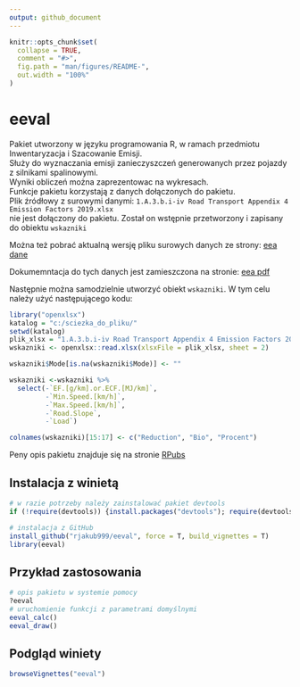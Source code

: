 ```yaml
---
output: github_document
---
```


<!-- README.md is generated from README.Rmd. Please edit that file -->

```r
knitr::opts_chunk$set(
  collapse = TRUE,
  comment = "#>",
  fig.path = "man/figures/README-",
  out.width = "100%"
)
```

# eeval

Pakiet utworzony w języku programowania R, w ramach przedmiotu Inwentaryzacja i Szacowanie Emisji.  
Służy do wyznaczania emisji zanieczyszczeń generowanych przez pojazdy z silnikami spalinowymi.  
Wyniki obliczeń można zaprezentowac na wykresach.  
Funkcje pakietu korzystają z danych dołączonych do pakietu.  
Plik źródłowy z surowymi danymi:  `1.A.3.b.i-iv Road Transport Appendix 4 Emission Factors 2019.xlsx`  
nie jest dołączony do pakietu. Został on wstępnie przetworzony i zapisany do obiektu `wskazniki`

Można też pobrać aktualną wersję pliku surowych danych ze strony:
[eea dane](https://www.eea.europa.eu/publications/emep-eea-guidebook-2019/part-b-sectoral-guidance-chapters/1-energy/1-a-combustion/road-transport-appendix-4-emission/view)

Dokumemntacja do tych danych jest zamieszczona na stronie:
[eea pdf](https://www.eea.europa.eu/publications/emep-eea-guidebook-2019/part-b-sectoral-guidance-chapters/1-energy/1-a-combustion/1-a-3-b-i/view)

Następnie można samodzielnie utworzyć obiekt `wskazniki`. W tym celu należy użyć następującego kodu:

``` r
library("openxlsx")
katalog = "c:/sciezka_do_pliku/"
setwd(katalog)
plik_xlsx = "1.A.3.b.i-iv Road Transport Appendix 4 Emission Factors 2019.xlsx"
wskazniki <- openxlsx::read.xlsx(xlsxFile = plik_xlsx, sheet = 2)

wskazniki$Mode[is.na(wskazniki$Mode)] <- ""

wskazniki <-wskazniki %>% 
  select(-`EF.[g/km].or.ECF.[MJ/km]`,
         -`Min.Speed.[km/h]`,
         -`Max.Speed.[km/h]`,
         -`Road.Slope`,
         -`Load`)

colnames(wskazniki)[15:17] <- c("Reduction", "Bio", "Procent")
```


Peny opis pakietu znajduje się na stronie [RPubs](https://rpubs.com/rjakub/eeval_winieta)


## Instalacja z winietą

```r
# w razie potrzeby należy zainstalować pakiet devtools
if (!require(devtools)) {install.packages("devtools"); require(devtools)}

# instalacja z GitHub
install_github("rjakub999/eeval", force = T, build_vignettes = T)
library(eeval)
```

## Przykład zastosowania


```r
# opis pakietu w systemie pomocy 
?eeval
# uruchomienie funkcji z parametrami domyślnymi
eeval_calc()
eeval_draw()
```



## Podgląd winiety

```r
browseVignettes("eeval")
```

